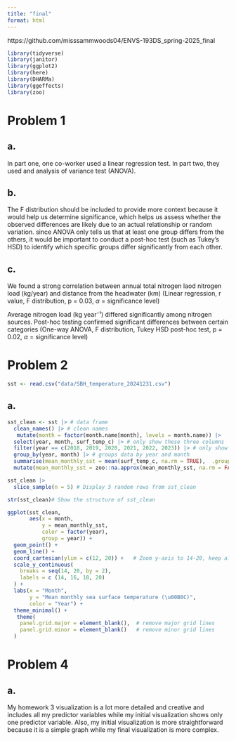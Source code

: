 ```yaml
---
title: "final"
format: html
---
```


https://github.com/misssammwoods04/ENVS-193DS_spring-2025_final

```r
library(tidyverse)
library(janitor)
library(ggplot2)
library(here)
library(DHARMa)
library(ggeffects)
library(zoo)
```


# Problem 1

## a.

In part one, one co-worker used a linear regression test. In part two, they used and analysis of variance test (ANOVA). 

## b. 

The F distribution should be included to provide more context because it would help us determine significance, which helps us assess whether the observed differences are likely due to an actual relationship or random variation. since ANOVA only tells us that at least one group differs from the others, it would be important to conduct a post-hoc test (such as Tukey’s HSD) to identify which specific groups differ significantly from each other.

## c.

We found a strong correlation between annual total nitrogen laod nitrogen load (kg/year) and distance from the headwater (km) (Linear regression, r value, F distribution, p = 0.03, $\alpha$ = significance level)

Average nitrogen load (kg year⁻¹) differed significantly among nitrogen sources. Post-hoc testing confirmed significant differences between certain categories (One-way ANOVA, F distribution, Tukey HSD post-hoc test, p = 0.02, $\alpha$ = significance level)


# Problem 2

```r
sst <- read.csv("data/SBH_temperature_20241231.csv")
```


## a.

```r

sst_clean <- sst |> # data frame
  clean_names() |> # clean names
   mutate(month = factor(month.name[month], levels = month.name)) |>
  select(year, month, surf_temp_c) |> # only show these three columns
  filter(year == c(2018, 2019, 2020, 2021, 2022, 2023)) |> # only show these years
  group_by(year, month) |> # groups data by year and month
  summarise(mean_monthly_sst = mean(surf_temp_c, na.rm = TRUE),  .groups = "drop") |> # find mean sst of each month based on year
  mutate(mean_monthly_sst = zoo::na.approx(mean_monthly_sst, na.rm = FALSE)) # change month number to name (abbreviate)

```


```r
sst_clean |> 
  slice_sample(n = 5) # Display 5 random rows from sst_clean

str(sst_clean)# Show the structure of sst_clean
```

```r
ggplot(sst_clean, 
       aes(x = month, 
           y = mean_monthly_sst, 
           color = factor(year), 
           group = year)) +
  geom_point() +
  geom_line() +
  coord_cartesian(ylim = c(12, 20)) +   # Zoom y-axis to 14-20, keep all data
  scale_y_continuous(
    breaks = seq(14, 20, by = 2),
    labels = c (14, 16, 18, 20)
  ) +
  labs(x = "Month", 
       y = "Mean monthly sea surface temperature (\u00B0C)", 
       color = "Year") +
  theme_minimal() +
   theme(
    panel.grid.major = element_blank(),  # remove major grid lines
    panel.grid.minor = element_blank()   # remove minor grid lines
  )

```

# Problem 4

## a. 


My homework 3 visualization is a lot more detailed and creative and includes all my predictor variables while my initial visualization shows only one predictor variable. Also, my initial visualization is more straightforward because it is a simple graph while my final visualization is more complex. 
